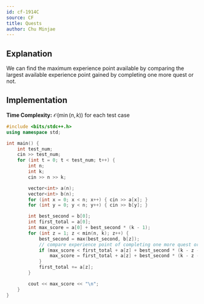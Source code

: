 ```yaml
---
id: cf-1914C
source: CF
title: Quests
author: Chu Minjae
---
```


## Explanation

We can find the maximum experience point available by comparing the largest available experience point gained by completing one more quest or not.

## Implementation

**Time Complexity:** $\mathcal{O}(\min(n,k))$ for each test case

<LanguageSection>
<CPPSection>

```cpp
#include <bits/stdc++.h>
using namespace std;

int main() {
	int test_num;
	cin >> test_num;
	for (int t = 0; t < test_num; t++) {
		int n;
		int k;
		cin >> n >> k;

		vector<int> a(n);
		vector<int> b(n);
		for (int x = 0; x < n; x++) { cin >> a[x]; }
		for (int y = 0; y < n; y++) { cin >> b[y]; }

		int best_second = b[0];
		int first_total = a[0];
		int max_score = a[0] + best_second * (k - 1);
		for (int z = 1; z < min(n, k); z++) {
			best_second = max(best_second, b[z]);
			// compare experience point of completing one more quest or not
			if (max_score < first_total + a[z] + best_second * (k - z - 1)) {
				max_score = first_total + a[z] + best_second * (k - z - 1);
			}
			first_total += a[z];
		}

		cout << max_score << "\n";
	}
}
```

</CPPSection>
</LanguageSection>
